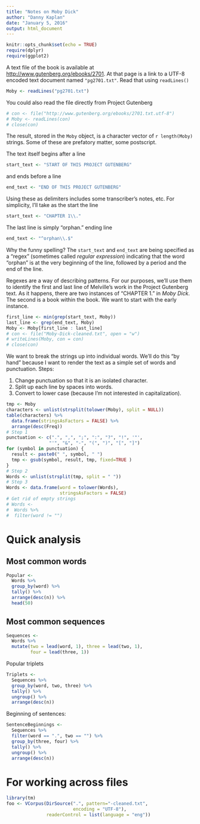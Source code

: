 ```yaml
---
title: "Notes on Moby Dick"
author: "Danny Kaplan"
date: "January 5, 2016"
output: html_document
---
```


```r
knitr::opts_chunk$set(echo = TRUE)
require(dplyr)
require(ggplot2)
```



A text file of the book is available at <http://www.gutenberg.org/ebooks/2701>. At that page is a link to a UTF-8 encoded text document named `"pg2701.txt"`.  Read that using `readLines()`

```r
Moby <- readLines("pg2701.txt")
```
You could also read the file directly from Project Gutenberg
```r
# con <- file("http://www.gutenberg.org/ebooks/2701.txt.utf-8")
# Moby <- readLines(con)
# close(con)
```

The result, stored in the `Moby` object, is a character vector of `r length(Moby)` strings.  Some of these are prefatory matter, some postscript.

The text itself begins after a line
```r
start_text <- "START OF THIS PROJECT GUTENBERG"
```
and ends before a line 
```r
end_text <- "END OF THIS PROJECT GUTENBERG"
```
Using these as delimiters includes some transcriber's notes, etc.  For simplicity, I'll take as the start the line
```r
start_text <- "CHAPTER 1\\."
```
The last line is simply "orphan." ending line
```r
end_text <- "^orphan\\.$"
```

Why the funny spelling? The `start_text` and `end_text` are being specified as a "regex" (sometimes called *regular expression*) indicating that the word "orphan" is at the very beginning of the line, followed by a period and the end of the line.

Regexes are a way of describing patterns.  For our purposes, we'll use them to identify the first and last line of Melville's work in the Project Gutenberg text. As it happens, there are two instances of "CHAPTER 1." in *Moby Dick*.  The second is a book within the book.  We want to start with the early instance.
```r
first_line <- min(grep(start_text, Moby))
last_line <- grep(end_text, Moby)
Moby <- Moby[first_line : last_line]
# con <- file("Moby-Dick-cleaned.txt", open = "w")
# writeLines(Moby, con = con)
# close(con)
```

We want to break the strings up into individual words. We'll do this "by hand" because I want to render the text as a simple set of words and punctuation. Steps:

1. Change punctuation so that it is an isolated character.
2. Split up each line by spaces into words.
3. Convert to lower case (because I'm not interested in capitalization).
```r
tmp <- Moby
characters <- unlist(strsplit(tolower(Moby), split = NULL))
table(characters) %>% 
  data.frame(stringsAsFactors = FALSE) %>%
  arrange(desc(Freq))
# Step 1
punctuation <- c(".", ",", ";", ":", "?", "!", '"', 
                "'", "&", "-", "(", ")", "[", "]")
for (symbol in punctuation) {
  result <- paste0(" ", symbol, " ")
  tmp <- gsub(symbol, result, tmp, fixed=TRUE )
}
# Step 2
Words <- unlist(strsplit(tmp, split = " "))
# Step 3
Words <- data.frame(word = tolower(Words),
                    stringsAsFactors = FALSE)
# Get rid of empty strings
# Words <- 
#  Words %>%
#  filter(word != "")
```

# Quick analysis

## Most common words

```r
Popular <-
  Words %>%
  group_by(word) %>%
  tally() %>%
  arrange(desc(n)) %>%
  head(50)
```

## Most common sequences

```r
Sequences <-
  Words %>%
  mutate(two = lead(word, 1), three = lead(two, 1),
         four = lead(three, 1))
```

Popular triplets
```r
Triplets <-
  Sequences %>%
  group_by(word, two, three) %>%
  tally() %>%
  ungroup() %>%
  arrange(desc(n))
```

Beginning of sentences:
```r
SentenceBeginnings <-
  Sequences %>%
  filter(word == ".", two == "") %>%
  group_by(three, four) %>%
  tally() %>%
  ungroup() %>%
  arrange(desc(n))
```

# For working across files
```r
library(tm)
foo <- VCorpus(DirSource(".", pattern="-cleaned.txt",
                         encoding = "UTF-8"),
               readerControl = list(language = "eng"))
```